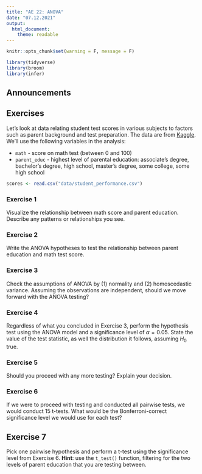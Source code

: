 ```yaml
---
title: "AE 22: ANOVA"
date: "07.12.2021"
output: 
  html_document:
    theme: readable
---
```


```r
knitr::opts_chunk$set(warning = F, message = F)
```

```r
library(tidyverse)
library(broom)
library(infer)
```

## Announcements


## Exercises 

Let's look at data relating student test scores in various subjects to factors such as
parent background and test preparation. The data are from [Kaggle](https://www.kaggle.com/spscientist/students-performance-in-exams). We'll use the following variables in the analysis: 

- `math` - score on math test (between 0 and 100)
- `parent_educ` - highest level of parental education: associate's degree, bachelor's degree, high school,
master's degree, some college, some high school


```r
scores <- read.csv("data/student_performance.csv")
```

### Exercise 1
Visualize the relationship between math score and parent education. Describe any patterns or relationships you see.


### Exercise 2
Write the ANOVA hypotheses to test the relationship between parent education and math test score.


### Exercise 3
Check the assumptions of ANOVA by (1) normality and (2) homoscedastic variance. Assuming the observations
are independent, should we move forward with the ANOVA testing?


### Exercise 4
Regardless of what you concluded in Exercise 3, perform the hypothesis test using the ANOVA model and a significance level of $\alpha = 0.05$. State the value of the test statistic, as well the distribution it follows, assuming $H_{0}$ true. 


### Exercise 5
Should you proceed with any more testing? Explain your decision.


### Exercise 6
If we were to proceed with testing and conducted all pairwise tests, we would conduct 15 t-tests. 
What would be the Bonferroni-correct significance level we would use for each test?


## Exercise 7
Pick one pairwise hypothesis and perform a t-test using the significance level from Exercise 6. **Hint**: use the `t_test()` function, filtering for the two levels of parent education that you are testing between.

